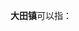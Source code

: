 '''大田镇'''可以指：
{{PRC admin/disambig|12/01/16/134/000|37/02/83/121/000|44/07/85/106/000|46/90/07/102/000|51/04/11/102/000}}
{{disambig|cat=三字中国镇名消歧义}}